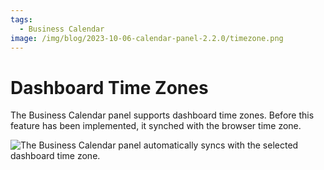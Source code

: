 ```yaml
---
tags:
  - Business Calendar
image: /img/blog/2023-10-06-calendar-panel-2.2.0/timezone.png
---
```



# Dashboard Time Zones

The Business Calendar panel supports dashboard time zones. Before this feature has been implemented, it synched with the browser time zone.

<Image
  title="The Business Calendar panel automatically syncs with the selected dashboard time zone."
  src="/img/blog/2023-10-06-calendar-panel-2.2.0/timezone.png"
/>
